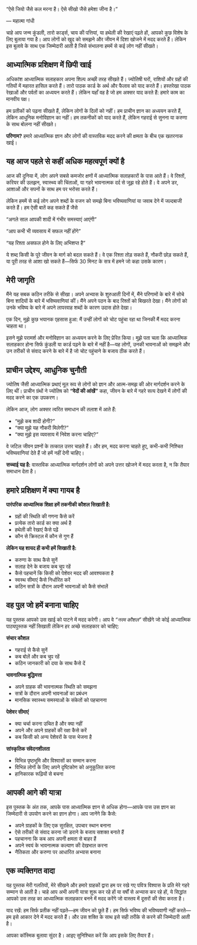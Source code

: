 <!-- ## परिचय -->

::: {.pull-quote}

"ऐसे जियो जैसे कल मरना है।
ऐसे सीखो जैसे हमेशा जीना है।"

— महात्मा गांधी
:::

चाहे आप जन्म कुंडली, तारो कार्ड्स, चाय की पत्तियां, या हथेली की रेखाएं पढ़ते हों, आपको कुछ विशेष के लिए बुलाया गया है। आप लोगों को खुद को समझने और जीवन में दिशा खोजने में मदद करते हैं। लेकिन इस बुलावे के साथ एक जिम्मेदारी आती है जिसे संभालना हममें से कई लोग नहीं सीखते।

## **आध्यात्मिक प्रशिक्षण में छिपी खाई**

अधिकांश आध्यात्मिक सलाहकार अपना शिल्प अच्छी तरह सीखते हैं। ज्योतिषी घरों, राशियों और ग्रहों की गतियों में महारत हासिल करते हैं। तारो पाठक कार्ड के अर्थ और फैलाव को याद करते हैं। हस्तरेखा पाठक रेखाओं और पर्वतों का अध्ययन करते हैं। लेकिन यहाँ वह है जो हम अक्सर याद करते हैं: हमारे काम का मानवीय पक्ष।

हम प्रतीकों को पढ़ना सीखते हैं, लेकिन लोगों के दिलों को नहीं। हम प्राचीन ज्ञान का अध्ययन करते हैं, लेकिन आधुनिक मनोविज्ञान का नहीं। हम तकनीकों को याद करते हैं, लेकिन गहराई से सुनना या करुणा के साथ बोलना नहीं सीखते।

::: {.highlight-box}
**परिणाम?** हमारे आध्यात्मिक ज्ञान और लोगों की वास्तविक मदद करने की क्षमता के बीच एक खतरनाक खाई।
:::

## **यह आज पहले से कहीं अधिक महत्वपूर्ण क्यों है**

आज की दुनिया में, लोग अपने सबसे कमजोर क्षणों में आध्यात्मिक सलाहकारों के पास आते हैं। वे रिश्तों, करियर की उलझन, स्वास्थ्य की चिंताओं, या गहरे भावनात्मक दर्द से जूझ रहे होते हैं। वे अपने डर, आशाओं और सपनों के साथ हम पर भरोसा करते हैं।

लेकिन हममें से कई लोग अपने शब्दों के वजन को समझे बिना भविष्यवाणियां या जवाब देने में जल्दबाजी करते हैं। हम ऐसी बातें कह सकते हैं जैसे

::: {.warning-box}
"अगले साल आपकी शादी में गंभीर समस्याएं आएंगी"

"आप कभी भी व्यवसाय में सफल नहीं होंगे"

"यह रिश्ता असफल होने के लिए अभिशप्त है"
:::

ये शब्द किसी के पूरे जीवन के मार्ग को बदल सकते हैं। वे एक रिश्ता तोड़ सकते हैं, नौकरी छोड़ सकते हैं, या पूरी तरह से आशा खो सकते हैं—सिर्फ 30 मिनट के सत्र में हमने जो कहा उसके कारण।

## **मेरी जागृति**

मैंने यह सबक कठिन तरीके से सीखा। अपने अभ्यास के शुरुआती दिनों में, मैंने परिणामों के बारे में सोचे बिना शादियों के बारे में भविष्यवाणियां कीं। मैंने अपने पठन के बाद रिश्तों को बिखरते देखा। मैंने लोगों को उनके भविष्य के बारे में अपने लापरवाह शब्दों के कारण उदास होते देखा।

एक दिन, मुझे कुछ भयानक एहसास हुआ: मैं उन्हीं लोगों को चोट पहुंचा रहा था जिनकी मैं मदद करना चाहता था।

इसने मुझे परामर्श और मनोविज्ञान का अध्ययन करने के लिए प्रेरित किया। मुझे पता चला कि आध्यात्मिक सलाहकार होना सिर्फ कुंडली या कार्ड पढ़ने के बारे में नहीं है—यह लोगों, उनकी भावनाओं को समझने और उन तरीकों से संवाद करने के बारे में है जो चोट पहुंचाने के बजाय ठीक करते हैं।

## **प्राचीन उद्देश्य, आधुनिक चुनौती**

ज्योतिष जैसी आध्यात्मिक प्रथाएं मूल रूप से लोगों को ज्ञान और आत्म-समझ की ओर मार्गदर्शन करने के लिए थीं। प्राचीन ग्रंथों ने ज्योतिष को **"वेदों की आंखें"** कहा, जीवन के बारे में गहरे सत्य देखने में लोगों की मदद करने का एक उपकरण।

लेकिन आज, लोग अक्सर त्वरित समाधान की तलाश में आते हैं:

- "मुझे कब शादी होगी?"
- "क्या मुझे यह नौकरी मिलेगी?"
- "क्या मुझे इस व्यवसाय में निवेश करना चाहिए?"

वे जटिल जीवन प्रश्नों के तत्काल उत्तर चाहते हैं। और हम, मदद करना चाहते हुए, कभी-कभी निश्चित भविष्यवाणियां देते हैं जो हमें नहीं देनी चाहिए।

::: {.key-insight}
**सच्चाई यह है:** वास्तविक आध्यात्मिक मार्गदर्शन लोगों को अपने उत्तर खोजने में मदद करता है, न कि तैयार समाधान देता है।
:::

## **हमारे प्रशिक्षण में क्या गायब है**

::: {.comparison-box}
**पारंपरिक आध्यात्मिक शिक्षा हमें तकनीकी कौशल सिखाती है:**

- ग्रहों की स्थिति की गणना कैसे करें
- प्रत्येक तारो कार्ड का क्या अर्थ है
- हथेली की रेखाएं कैसे पढ़ें
- कौन से क्रिस्टल में कौन से गुण हैं

**लेकिन यह शायद ही कभी हमें सिखाती है:**

- करुणा के साथ कैसे सुनें
- सलाह देने के बजाय कब चुप रहें
- कैसे पहचानें कि किसी को पेशेवर मदद की आवश्यकता है
- स्वस्थ सीमाएं कैसे निर्धारित करें
- कठिन सत्रों के दौरान अपनी भावनाओं को कैसे संभालें
:::

## **वह पुल जो हमें बनाना चाहिए**

यह पुस्तक आपको उस खाई को पाटने में मदद करेगी। आप वे *"नरम कौशल"* सीखेंगे जो कोई आध्यात्मिक पाठ्यपुस्तक नहीं सिखाती लेकिन हर अच्छे सलाहकार को चाहिए:

::: {.skills-grid}
::: {.skill-box}
**संचार कौशल**

- गहराई से कैसे सुनें
- कब बोलें और कब चुप रहें
- कठिन जानकारी को दया के साथ कैसे दें
:::

::: {.skill-box}
**भावनात्मिक बुद्धिमत्ता**

- अपने ग्राहक की भावनात्मक स्थिति को समझना
- सत्रों के दौरान अपनी भावनाओं का प्रबंधन
- मानसिक स्वास्थ्य समस्याओं के संकेतों को पहचानना
:::

::: {.skill-box}
**पेशेवर सीमाएं**

- क्या चर्चा करना उचित है और क्या नहीं
- अपने और अपने ग्राहकों की रक्षा कैसे करें
- कब किसी को अन्य पेशेवरों के पास भेजना है
:::

::: {.skill-box}
**सांस्कृतिक संवेदनशीलता**

- विभिन्न पृष्ठभूमि और विश्वासों का सम्मान करना
- विभिन्न लोगों के लिए अपने दृष्टिकोण को अनुकूलित करना
- हानिकारक रूढ़ियों से बचना
:::
:::

## **आपकी आगे की यात्रा**

इस पुस्तक के अंत तक, आपके पास आध्यात्मिक ज्ञान से अधिक होगा—आपके पास उस ज्ञान का जिम्मेदारी से उपयोग करने का ज्ञान होगा। आप जानेंगे कि कैसे:

- अपने ग्राहकों के लिए एक सुरक्षित, उपचार स्थान बनाना
- ऐसे तरीकों से संवाद करना जो डराने के बजाय सशक्त बनाते हैं
- पहचानना कि कब आप अपनी क्षमता से बाहर हैं
- अपने स्वयं के भावनात्मक कल्याण की देखभाल करना
- नैतिकता और करुणा पर आधारित अभ्यास बनाना

## **एक व्यक्तिगत वादा**

यह पुस्तक मेरी गलतियों, मेरे सीखने और हमारे ग्राहकों द्वारा हम पर रखे गए पवित्र विश्वास के प्रति मेरे गहरे सम्मान से आती है। चाहे आप अभी अपनी यात्रा शुरू कर रहे हों या वर्षों से अभ्यास कर रहे हों, ये सिद्धांत आपको उस तरह का आध्यात्मिक सलाहकार बनने में मदद करेंगे जो वास्तव में दूसरों की सेवा करता है।

याद रखें: हम सिर्फ प्रतीक नहीं पढ़ते—हम जीवन को छूते हैं। हम सिर्फ भविष्य की भविष्यवाणी नहीं करते—हम इसे आकार देने में मदद करते हैं। और उस शक्ति के साथ इसे सही तरीके से करने की जिम्मेदारी आती है।

आपका कॉस्मिक बुलावा सुंदर है। आइए सुनिश्चित करें कि आप इसके लिए तैयार हैं। 